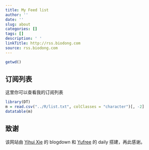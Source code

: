 ```yaml
---
title: My Feed list
author: ''
date: ''
slug: about
categories: []
tags: []
description: ' '
linkTitle: http://rss.biodong.com
source: rss.biodong.com
---
```


```r
getwd() 
```
## 订阅列表

这里你可以查看我的订阅列表
```r
library(DT)
m = read.csv("../R/list.txt", colClasses = "character")[, -2]
datatable(m)
```

## 致谢

该网站由 [Yihui Xie](yihui.name) 的 blogdown 和  [Yufree](https://yufree.cn) 的 daily 搭建，再此感谢。






